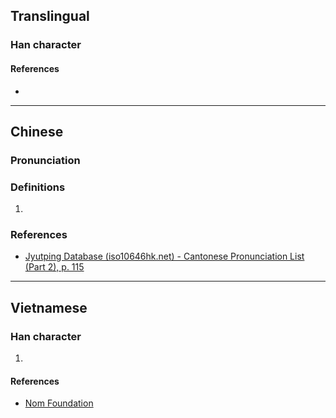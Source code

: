 {{character info}}
==Translingual==

===Han character===
{{Han char|rn=64|rad=手|as=08|sn=11|four=56094|canj=QWD,XQWD|ids=⿰扌果}}

====References====
* {{Han ref|kx=0435.140|dkj=12206|dj=0784.310|hdz=31896.060|uh=6370|ud=25456|bh=D5A6|bd=54694}}

----

==Chinese==
{{zh-forms}}

===Pronunciation===
{{zh-pron
|m=wǒ
|c=wo2
|h=pfs=
|oc=y
|cat=
}}

===Definitions===
{{zh-hanzi}}

# {{rfdef|zh|sort=手08}}

===References===
* [http://www.iso10646hk.net/jp/document/download.jsp Jyutping Database (iso10646hk.net) - Cantonese Pronunciation List (Part 2), p. 115]

----

==Vietnamese==

===Han character===
{{vi-readings|reading=quờ|rs=手08}}

# {{rfdef|vi|sort=手08}}

====References====
* [http://nomfoundation.org/common/nom_details.php?codepoint=6370 Nom Foundation]